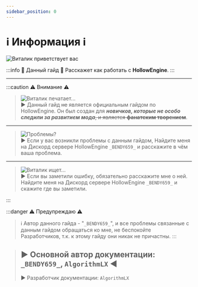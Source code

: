 ```yaml
---
sidebar_position: 0
---
```


# ℹ️ Информация ℹ️

![Виталик приветствует вас](.resourses/Vitalik_Hello.gif)

:::info 🔷 Данный гайд 🔷
Расскажет как работать с **HollowEngine**.
:::

***

:::caution ⚠️ Внимание ⚠️

> ![Виталик печатает...](.resourses/Vitalik_Pinding.gif)  
> ▶ Данный гайд ~~не~~ является официальным гайдом по HollowEngine. Он был создан для _**новичков, которые не особо следили за развитием мода**_~~, и является **фанатским творением**~~.

***

> ![Проблемы?](.resourses/Vitalik_Hmm.gif)  
> ▶ Если у вас возникли проблемы с данным гайдом, Найдите меня на Дискорд сервере HollowEngine `_BENDY659_` и расскажите в чём ваша проблема.

***

> ![Виталик ищет...](.resourses/Vitalik_Search.gif)  
> ▶ Если вы заметили ошибку, обязательно расскажите мне о ней. Найдите меня на Дискорд сервере HollowEngine `_BENDY659_` и скажите где вы заметили.

:::

:::danger ⚠️  ️Предупреждаю ⚠️
> ℹ️ Автор данного гайда - "`_BENDY659_`", и все проблемы связанные с данным гайдом обращаться ко мне, не беспокойте Разработчиков, т.к. к этому гайду они никак не причастны.
:::

> ▶ Основной автор документации: `_BENDY659_`, `AlgorithmLX` ◀
> ---
> ▶ Разработчик документации: `AlgorithmLX`️️

